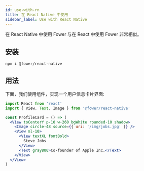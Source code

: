 ```yaml
---
id: use-with-rn
title: 在 React Native 中使用
sidebar_label: Use with React Native
---
```



在 React Native 中使用 Fower 与在 React 中使用 Fower 非常相似。

## 安装

```bash npm2yarn
npm i @fower/react-native
```

## 用法

下面，我们使用组件，实现一个用户信息卡片界面:

```jsx
import React from 'react'
import { View, Text, Image } from '@fower/react-native'

const ProfileCard = () => (
  <View toCenterY p-10 w-260 bgWhite rounded-10 shadow>
    <Image circle-48 source={{ uri: '/img/jobs.jpg' }} />
    <View ml-10>
      <View textXL fontBold>
        Steve Jobs
      </View>
      <Text gray800>Co-founder of Apple Inc.</Text>
    </View>
  </View>
)
```
